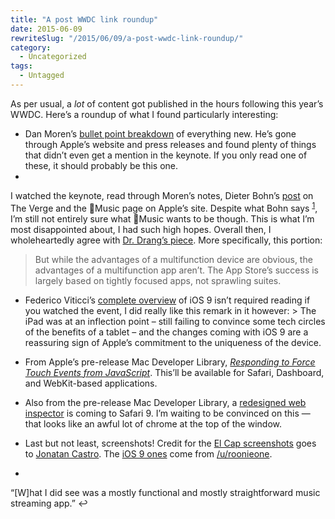 ```yaml
---
title: "A post WWDC link roundup"
date: 2015-06-09
rewriteSlug: "/2015/06/09/a-post-wwdc-link-roundup/"
category:
  - Uncategorized
tags:
  - Untagged
---
```


As per usual, a _lot_ of content got published in the hours following this year’s WWDC. Here’s a roundup of what I found particularly interesting:

- Dan Moren’s [bullet point breakdown](http://sixcolors.com/post/2015/06/wwdc-2015-keynote-the-fine-print/ "Six Colors: WWDC 2015 keynote: The fine print") of everything new. He’s gone through Apple’s website and press releases and found plenty of things that didn’t even get a mention in the keynote. If you only read one of these, it should probably be this one.
- 

I watched the keynote, read through Moren’s notes, Dieter Bohn’s [post](http://www.theverge.com/2015/6/8/8743035/apple-music-hands-on-wwdc-streaming "I just used Apple Music. It's fine, and that should scare Spotify") on The Verge and the Music page on Apple’s site. Despite what Bohn says <sup id="fnref-223-1"><a href="#fn-223-1">1</a></sup>, I’m still not entirely sure what Music wants to be though. This is what I’m most disappointed about, I had such high hopes. Overall then, I wholeheartedly agree with [Dr. Drang’s piece](http://leancrew.com/all-this/2015/06/facing-the-music/ "Facing the Music"). More specifically, this portion:

> But while the advantages of a multifunction device are obvious, the advantages of a multifunction app aren’t. The App Store’s success is largely based on tightly focused apps, not sprawling suites.

- Federico Viticci’s [complete overview](http://www.macstories.net/roundups/ios-9-our-complete-overview/ "iOS 9: Our Complete Overview and First Impressions") of iOS 9 isn’t required reading if you watched the event, I did really like this remark in it however: \> The iPad was at an inflection point – still failing to convince some tech circles of the benefits of a tablet – and the changes coming with iOS 9 are a reassuring sign of Apple’s commitment to the uniqueness of the device.

- From Apple’s pre-release Mac Developer Library, [_Responding to Force Touch Events from JavaScript_](https://developer.apple.com/library/prerelease/mac/documentation/AppleApplications/Conceptual/SafariJSProgTopics/Articles/RespondingtoForceTouchEventsfromJavaScript.html#//apple_ref/doc/uid/TP40016162 "Responding to Force Touch Events from JavaScript"). This’ll be available for Safari, Dashboard, and WebKit-based applications.

- Also from the pre-release Mac Developer Library, a [redesigned web inspector](https://developer.apple.com/library/prerelease/mac/releasenotes/General/WhatsNewInSafari/Articles/Safari_9.html#//apple_ref/doc/uid/TP40014305-CH9-SW25) is coming to Safari 9. I’m waiting to be convinced on this — that looks like an awful lot of chrome at the top of the window.

- Last but not least, screenshots! Credit for the [El Cap screenshots](https://www.dropbox.com/sh/scbtond79crgnru/AAA1Cm6QRO7JkOrU-Uy68esDa?dl=0 "El Cap screenshot on Dropbox") goes to [Jonatan Castro](https://twitter.com/jonatan/status/608195646680662016 "Jonatan Castro’s tweet"). The [iOS 9 ones](http://imgur.com/a/pUbpJ "iOS 9 screenshots on Imgur") come from [/u/roonieone](http://www.reddit.com/r/apple/comments/3938a2/all_of_the_new_little_details_in_ios_9/ "All of the new little details in iOS 9").

- 

“[W]hat I did see was a mostly functional and mostly straightforward music streaming app.”&nbsp;↩
  